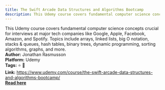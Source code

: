 ```yaml
---
title: The Swift Arcade Data Structures and Algorithms Bootcamp
description: This Udemy course covers fundamental computer science concepts crucial for interviews at major tech companies like Google, Apple, Facebook, Amazon, and Spotify. Topics include arrays, linked lists, big O notation, stacks & queues, hash tables, binary trees, dynamic programming, sorting algorithms, graphs, and more.
---
```


This Udemy course covers fundamental computer science concepts crucial for interviews at major tech companies like Google, Apple, Facebook, Amazon, and Spotify. Topics include arrays, linked lists, big O notation, stacks & queues, hash tables, binary trees, dynamic programming, sorting algorithms, graphs, and more.  
**Author:** Jonathan Rasmusson  
**Platform:** Udemy  
**Tags:** ⭐ 🚀  
**Link:** https://www.udemy.com/course/the-swift-arcade-data-structures-and-algorithms-bootcamp/  
[**Read here**](https://www.udemy.com/course/the-swift-arcade-data-structures-and-algorithms-bootcamp/)  